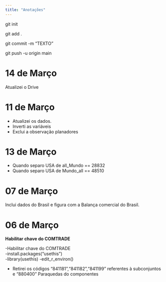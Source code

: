 ```yaml
---
title: "Anotações"
---
```



git init

git add .

git commit -m "TEXTO"

git push -u origin main

# 14 de Março

Atualizei o Drive

# 11 de Março

* Atualizei os dados.
* Inverti as variáveis
* Exclui a observação planadores
  
# 13 de Março

* Quando separo USA de all_Mundo == 28832
* Quando separo USA de Mundo_all == 48510

# 07 de Março

Inclui dados do Brasil e figura com a Balança comercial do Brasil.

# 06 de Março

**Habilitar chave do COMTRADE**

-Habilitar chave do COMTRADE\
-install.packages("usethis")\
-library(usethis) -edit_r_environ()

-   Retirei os códigos "841181","841182","841199" referentes à subconjuntos e "880400" Paraquedas do componentes

